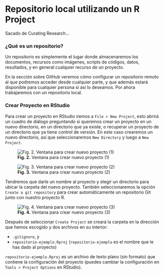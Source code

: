 # Repositorio local utilizando un R Project

Sacado de Curating Research...

### ¿Qué es un repositorio?

Un repositorio es simplemente el lugar donde almacenaremos los documentos, recursos como imágenes, scripts de códigos, datos, resultados, y en general cualquier recurso de un proyecto. 

En la sección sobre GitHub veremos cómo configurar un repositorio remoto al que podremos acceder desde cualquier parte, y que además estará disponible para cualquier persona si así lo deseamos. Por ahora trabajaremos con un repositorio local.

### Crear Proyecto en RStudio

Para crear un proyecto en RStudio iremos a  `File > New Project`, esto abrirá un cuadro de diálogo preguntando si queremos crear un proyecto en un nuevo directorio, en un directorio que ya existe, o recuperar un proyecto de un directorio que ya tiene control de versión. En este caso crearemos un nuevo directorio, así que seleccionaremos `New Directory` y luego a `New Project`.  

![**Fig. 2.** Ventana para crear nuevo proyecto (1)](docs/non-plain/img/create_project_01.png)

![**Fig. 3.** Ventana para crear nuevo proyecto (2)](docs/non-plain/img/create_project_02.png)

Tendremos que darle un nombre al proyecto y elegir un directorio para ubicar la carpeta del nuevo proyecto. También seleccionaremos la opción `Create a git repository` para crear automáticamente un repositorio Git junto con nuestro proyecto R.  

![**Fig. 4.** Ventana para crear nuevo proyecto (3)](docs/non-plain/img/create_project_03.png)

Después de seleccionar `Create Project` se creará la carpeta en la dirección que hemos escogido y dos archivos en su interior:  

- `.gitignore`, y   
- `repositorio-ejemplo.Rproj` (`repositorio-ejemplo` es el nombre que le has dado al proyecto)  

`repositorio-ejemplo.Rproj` es un archivo de texto plano (sin formato) que contiene la configuración del proyecto (puedes cambiar la configuración en `Tools > Project Options` en RStudio).